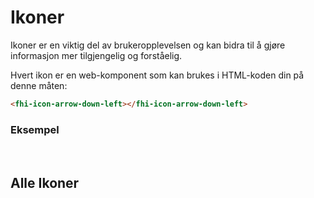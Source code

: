 
[//]: # "This file is auto-generated by generate-icon-components.js. Do not edit it manually."




<Meta of={FhiIconStories} />

# Ikoner
Ikoner er en viktig del av brukeropplevelsen og kan bidra til å gjøre informasjon mer tilgjengelig og forståelig.

Hvert ikon er en web-komponent som kan brukes i HTML-koden din på denne måten:
```html
<fhi-icon-arrow-down-left></fhi-icon-arrow-down-left>
```

### Eksempel
<Canvas of={FhiIconStories.Preview} />
<Controls />

<br />

## Alle Ikoner

<br />

<IconGallery>
<IconItem name="fhi-icon-arrow-down-left"><fhi-icon-arrow-down-left></fhi-icon-arrow-down-left></IconItem>
<IconItem name="fhi-icon-arrow-down-right"><fhi-icon-arrow-down-right></fhi-icon-arrow-down-right></IconItem>
<IconItem name="fhi-icon-arrow-down"><fhi-icon-arrow-down></fhi-icon-arrow-down></IconItem>
<IconItem name="fhi-icon-arrow-left"><fhi-icon-arrow-left></fhi-icon-arrow-left></IconItem>
<IconItem name="fhi-icon-arrow-right-left"><fhi-icon-arrow-right-left></fhi-icon-arrow-right-left></IconItem>
<IconItem name="fhi-icon-arrow-right"><fhi-icon-arrow-right></fhi-icon-arrow-right></IconItem>
<IconItem name="fhi-icon-arrow-up-down"><fhi-icon-arrow-up-down></fhi-icon-arrow-up-down></IconItem>
<IconItem name="fhi-icon-arrow-up-left"><fhi-icon-arrow-up-left></fhi-icon-arrow-up-left></IconItem>
<IconItem name="fhi-icon-arrow-up-right"><fhi-icon-arrow-up-right></fhi-icon-arrow-up-right></IconItem>
<IconItem name="fhi-icon-arrow-up"><fhi-icon-arrow-up></fhi-icon-arrow-up></IconItem>
<IconItem name="fhi-icon-bell"><fhi-icon-bell></fhi-icon-bell></IconItem>
<IconItem name="fhi-icon-calendar"><fhi-icon-calendar></fhi-icon-calendar></IconItem>
<IconItem name="fhi-icon-check"><fhi-icon-check></fhi-icon-check></IconItem>
<IconItem name="fhi-icon-chevron-down"><fhi-icon-chevron-down></fhi-icon-chevron-down></IconItem>
<IconItem name="fhi-icon-chevron-left"><fhi-icon-chevron-left></fhi-icon-chevron-left></IconItem>
<IconItem name="fhi-icon-chevron-right"><fhi-icon-chevron-right></fhi-icon-chevron-right></IconItem>
<IconItem name="fhi-icon-chevron-up"><fhi-icon-chevron-up></fhi-icon-chevron-up></IconItem>
<IconItem name="fhi-icon-chevrons-down"><fhi-icon-chevrons-down></fhi-icon-chevrons-down></IconItem>
<IconItem name="fhi-icon-chevrons-left"><fhi-icon-chevrons-left></fhi-icon-chevrons-left></IconItem>
<IconItem name="fhi-icon-chevrons-right"><fhi-icon-chevrons-right></fhi-icon-chevrons-right></IconItem>
<IconItem name="fhi-icon-chevrons-up"><fhi-icon-chevrons-up></fhi-icon-chevrons-up></IconItem>
<IconItem name="fhi-icon-circle-arrow-down"><fhi-icon-circle-arrow-down></fhi-icon-circle-arrow-down></IconItem>
<IconItem name="fhi-icon-circle-arrow-left"><fhi-icon-circle-arrow-left></fhi-icon-circle-arrow-left></IconItem>
<IconItem name="fhi-icon-circle-arrow-right"><fhi-icon-circle-arrow-right></fhi-icon-circle-arrow-right></IconItem>
<IconItem name="fhi-icon-circle-arrow-up"><fhi-icon-circle-arrow-up></fhi-icon-circle-arrow-up></IconItem>
<IconItem name="fhi-icon-circle-check-big"><fhi-icon-circle-check-big></fhi-icon-circle-check-big></IconItem>
<IconItem name="fhi-icon-circle-check"><fhi-icon-circle-check></fhi-icon-circle-check></IconItem>
<IconItem name="fhi-icon-circle-chevron-down"><fhi-icon-circle-chevron-down></fhi-icon-circle-chevron-down></IconItem>
<IconItem name="fhi-icon-circle-chevron-left"><fhi-icon-circle-chevron-left></fhi-icon-circle-chevron-left></IconItem>
<IconItem name="fhi-icon-circle-chevron-right"><fhi-icon-circle-chevron-right></fhi-icon-circle-chevron-right></IconItem>
<IconItem name="fhi-icon-circle-chevron-up"><fhi-icon-circle-chevron-up></fhi-icon-circle-chevron-up></IconItem>
<IconItem name="fhi-icon-circle-exclamation"><fhi-icon-circle-exclamation></fhi-icon-circle-exclamation></IconItem>
<IconItem name="fhi-icon-circle-info"><fhi-icon-circle-info></fhi-icon-circle-info></IconItem>
<IconItem name="fhi-icon-circle-minus"><fhi-icon-circle-minus></fhi-icon-circle-minus></IconItem>
<IconItem name="fhi-icon-circle-plus"><fhi-icon-circle-plus></fhi-icon-circle-plus></IconItem>
<IconItem name="fhi-icon-circle-question"><fhi-icon-circle-question></fhi-icon-circle-question></IconItem>
<IconItem name="fhi-icon-circle-x"><fhi-icon-circle-x></fhi-icon-circle-x></IconItem>
<IconItem name="fhi-icon-circle"><fhi-icon-circle></fhi-icon-circle></IconItem>
<IconItem name="fhi-icon-clock"><fhi-icon-clock></fhi-icon-clock></IconItem>
<IconItem name="fhi-icon-copy"><fhi-icon-copy></fhi-icon-copy></IconItem>
<IconItem name="fhi-icon-download"><fhi-icon-download></fhi-icon-download></IconItem>
<IconItem name="fhi-icon-ellipsis-vertical"><fhi-icon-ellipsis-vertical></fhi-icon-ellipsis-vertical></IconItem>
<IconItem name="fhi-icon-ellipsis"><fhi-icon-ellipsis></fhi-icon-ellipsis></IconItem>
<IconItem name="fhi-icon-exclamation"><fhi-icon-exclamation></fhi-icon-exclamation></IconItem>
<IconItem name="fhi-icon-expand"><fhi-icon-expand></fhi-icon-expand></IconItem>
<IconItem name="fhi-icon-external-link"><fhi-icon-external-link></fhi-icon-external-link></IconItem>
<IconItem name="fhi-icon-eye-off"><fhi-icon-eye-off></fhi-icon-eye-off></IconItem>
<IconItem name="fhi-icon-eye"><fhi-icon-eye></fhi-icon-eye></IconItem>
<IconItem name="fhi-icon-file"><fhi-icon-file></fhi-icon-file></IconItem>
<IconItem name="fhi-icon-gear"><fhi-icon-gear></fhi-icon-gear></IconItem>
<IconItem name="fhi-icon-grid-9-dots"><fhi-icon-grid-9-dots></fhi-icon-grid-9-dots></IconItem>
<IconItem name="fhi-icon-grip-horizontal"><fhi-icon-grip-horizontal></fhi-icon-grip-horizontal></IconItem>
<IconItem name="fhi-icon-grip-vertical"><fhi-icon-grip-vertical></fhi-icon-grip-vertical></IconItem>
<IconItem name="fhi-icon-info"><fhi-icon-info></fhi-icon-info></IconItem>
<IconItem name="fhi-icon-link"><fhi-icon-link></fhi-icon-link></IconItem>
<IconItem name="fhi-icon-lock"><fhi-icon-lock></fhi-icon-lock></IconItem>
<IconItem name="fhi-icon-log-in"><fhi-icon-log-in></fhi-icon-log-in></IconItem>
<IconItem name="fhi-icon-log-out"><fhi-icon-log-out></fhi-icon-log-out></IconItem>
<IconItem name="fhi-icon-menu"><fhi-icon-menu></fhi-icon-menu></IconItem>
<IconItem name="fhi-icon-minus"><fhi-icon-minus></fhi-icon-minus></IconItem>
<IconItem name="fhi-icon-paperclip"><fhi-icon-paperclip></fhi-icon-paperclip></IconItem>
<IconItem name="fhi-icon-plus"><fhi-icon-plus></fhi-icon-plus></IconItem>
<IconItem name="fhi-icon-printer"><fhi-icon-printer></fhi-icon-printer></IconItem>
<IconItem name="fhi-icon-question"><fhi-icon-question></fhi-icon-question></IconItem>
<IconItem name="fhi-icon-refresh"><fhi-icon-refresh></fhi-icon-refresh></IconItem>
<IconItem name="fhi-icon-rotate-left"><fhi-icon-rotate-left></fhi-icon-rotate-left></IconItem>
<IconItem name="fhi-icon-rotate-right"><fhi-icon-rotate-right></fhi-icon-rotate-right></IconItem>
<IconItem name="fhi-icon-search"><fhi-icon-search></fhi-icon-search></IconItem>
<IconItem name="fhi-icon-share"><fhi-icon-share></fhi-icon-share></IconItem>
<IconItem name="fhi-icon-sheet"><fhi-icon-sheet></fhi-icon-sheet></IconItem>
<IconItem name="fhi-icon-square-check-big"><fhi-icon-square-check-big></fhi-icon-square-check-big></IconItem>
<IconItem name="fhi-icon-square-check"><fhi-icon-square-check></fhi-icon-square-check></IconItem>
<IconItem name="fhi-icon-square-pen"><fhi-icon-square-pen></fhi-icon-square-pen></IconItem>
<IconItem name="fhi-icon-square-x"><fhi-icon-square-x></fhi-icon-square-x></IconItem>
<IconItem name="fhi-icon-square"><fhi-icon-square></fhi-icon-square></IconItem>
<IconItem name="fhi-icon-trash"><fhi-icon-trash></fhi-icon-trash></IconItem>
<IconItem name="fhi-icon-upload"><fhi-icon-upload></fhi-icon-upload></IconItem>
<IconItem name="fhi-icon-user"><fhi-icon-user></fhi-icon-user></IconItem>
<IconItem name="fhi-icon-x"><fhi-icon-x></fhi-icon-x></IconItem>
</IconGallery>
